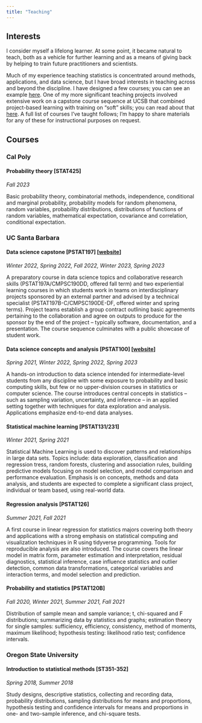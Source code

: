 ```yaml
---
title: "Teaching"
---
```


## Interests

I consider myself a lifelong learner. At some point, it became natural to teach, both as a vehicle for further learning and as a means of giving back by helping to train future practitioners and scientists.

Much of my experience teaching statistics is concentrated around methods, applications, and data science, but I have broad interests in teaching across and beyond the discipline. I have designed a few courses; you can see an example [here](https://ruizt.github.io/pstat100). One of my more significant teaching projects involved extensive work on a capstone course sequence at UCSB that combined project-based learning with training on "soft" skills; you can read about that [here](http://ruizt.github.io/pstat197). A full list of courses I've taught follows; I'm happy to share materials for any of these for instructional purposes on request.

## Courses

### Cal Poly

#### **Probability theory** \[STAT425\] {#stat425}

*Fall 2023*

Basic probability theory, combinatorial methods, independence, conditional and marginal probability, probability models for random phenomena, random variables, probability distributions, distributions of functions of random variables, mathematical expectation, covariance and correlation, conditional expectation.

### UC Santa Barbara

#### **Data science capstone** \[PSTAT197\] \[[website](https://ruizt.github.io/pstat197)\] {#pstat197}

*Winter 2022, Spring 2022, Fall 2022, Winter 2023, Spring 2023*

A preparatory course in data science topics and collaborative research skills (PSTAT197A/CMPSC190DD, offered fall term) and two experiential learning courses in which students work in teams on interdisciplinary projects sponsored by an external partner and advised by a technical specialist (PSTAT197B-C/CMPSC190DE-DF, offered winter and spring terms). Project teams establish a group contract outlining basic agreements pertaining to the collaboration and agree on outputs to produce for the sponsor by the end of the project -- typically software, documentation, and a presentation. The course sequence culminates with a public showcase of student work.

#### **Data science concepts and analysis** \[PSTAT100\] \[[website](https://ruizt.github.io/pstat100)\] {#pstat100}

*Spring 2021, Winter 2022, Spring 2022, Spring 2023*

A hands-on introduction to data science intended for intermediate-level students from any discipline with some exposure to probability and basic computing skills, but few or no upper-division courses in statistics or computer science. The course introduces central concepts in statistics -- such as sampling variation, uncertainty, and inference -- in an applied setting together with techniques for data exploration and analysis. Applications emphasize end-to-end data analyses.

#### **Statistical machine learning** \[PSTAT131/231\] {#pstat131}

*Winter 2021, Spring 2021*

Statistical Machine Learning is used to discover patterns and relationships in large data sets. Topics include: data exploration, classification and regression tress, random forests, clustering and association rules, building predictive models focusing on model selection, and model comparison and performance evaluation. Emphasis is on concepts, methods and data analysis, and students are expected to complete a significant class project, individual or team based, using real-world data.

#### **Regression analysis** \[PSTAT126\] {#pstat126}

*Summer 2021, Fall 2021*

A first course in linear regression for statistics majors covering both theory and applications with a strong emphasis on statistical computing and visualization techniques in R using tidyverse programming. Tools for reproducible analysis are also introduced. The course covers the linear model in matrix form, parameter estimation and interpretation, residual diagnostics, statistical inference, case influence statistics and outlier detection, common data transformations, categorical variables and interaction terms, and model selection and prediction.

#### **Probability and statistics** \[PSTAT120B\] {#pstat120b}

*Fall 2020, Winter 2021, Summer 2021, Fall 2021*

Distribution of sample mean and sample variance; t, chi-squared and F distributions; summarizing data by statistics and graphs; estimation theory for single samples: sufficiency, efficiency, consistency, method of moments, maximum likelihood; hypothesis testing: likelihood ratio test; confidence intervals.

### Oregon State University

#### **Introduction to statistical methods** \[ST351-352\] {#st351-352}

*Spring 2018, Summer 2018*

Study designs, descriptive statistics, collecting and recording data, probability distributions, sampling distributions for means and proportions, hypothesis testing and confidence intervals for means and proportions in one- and two-sample inference, and chi-square tests. 
